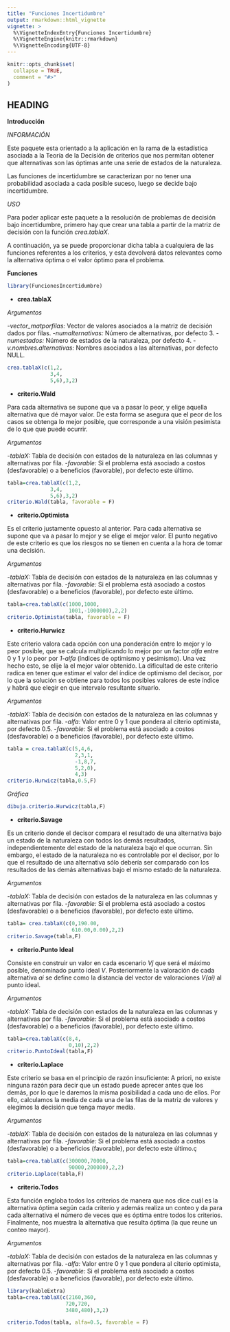 ```yaml
---
title: "Funciones Incertidumbre"
output: rmarkdown::html_vignette
vignette: >
  %\VignetteIndexEntry{Funciones Incertidumbre}
  %\VignetteEngine{knitr::rmarkdown}
  %\VignetteEncoding{UTF-8}
---
```


```r
knitr::opts_chunk$set(
  collapse = TRUE,
  comment = "#>"
)
```

## HEADING
**Introducción** <br/>

*INFORMACIÓN*

Este paquete esta orientado a la aplicación en la rama de la estadística asociada a la Teoría de la Decisión de criterios que nos permitan obtener que alternativas son las óptimas ante una serie de estados de la naturaleza.

Las funciones de incertidumbre se caracterizan por no tener una probabilidad asociada a cada posible suceso, luego se decide bajo incertidumbre.

*USO*

Para poder aplicar este paquete a la resolución de problemas de decisión bajo incertidumbre, primero hay que crear una tabla a partir de la matriz de decisión con la función *crea.tablaX*. 

A continuación, ya se puede proporcionar dicha tabla a cualquiera de las funciones referentes a los criterios, y esta devolverá datos relevantes como la alternativa óptima o el valor óptimo para el problema.

**Funciones** <br/>

```r
library(FuncionesIncertidumbre)
```

- **crea.tablaX**

*Argumentos*

-*vector_matporfilas:* Vector de valores asociados a la matriz de decisión dados por filas.
-*numalternativas:* Número de alternativas, por defecto 3.
-*numestados:* Número de estados de la naturaleza, por defecto 4.
-*v.nombres.alternativas:* Nombres asociados a las alternativas, por defecto NULL.

```r
crea.tablaX(c(1,2,
              3,4,
              5,6),3,2)

```

- **criterio.Wald**

Para cada alternativa se supone que va a pasar lo peor, y elige aquella alternativa que dé mayor valor. De esta forma se asegura que el peor de los casos se obtenga lo
mejor posible, que corresponde a una visión pesimista de lo que que puede ocurrir.

*Argumentos*

-*tablaX:* Tabla de decisión con estados de la naturaleza en las columnas y alternativas por fila.
-*favorable:* Si el problema está asociado a costos (desfavorable) o a beneficios (favorable), por defecto este último.


```r
tabla=crea.tablaX(c(1,2,
              3,4,
              5,6),3,2)
criterio.Wald(tabla, favorable = F)

```

- **criterio.Optimista**

Es el criterio justamente opuesto al anterior. Para cada alternativa se supone que va a pasar lo mejor y se elige el mejor valor. El punto negativo de este criterio es que los riesgos no se tienen en cuenta a la hora de tomar una decisión.

*Argumentos*

-*tablaX:* Tabla de decisión con estados de la naturaleza en las columnas y alternativas por fila.
-*favorable:* Si el problema está asociado a costos (desfavorable) o a beneficios (favorable), por defecto este último.

```r
tabla=crea.tablaX(c(1000,1000,
                    1001,-1000000),2,2)
criterio.Optimista(tabla, favorable = F)

```

- **criterio.Hurwicz**

Este criterio valora cada opción con una ponderación entre lo mejor y lo peor posible, que se calcula multiplicando lo mejor por un factor *alfa* entre 0 y 1 y lo peor por *1-alfa* (índices de optimismo y pesimismo). Una vez hecho esto, se elije la el mejor valor obtenido.
La dificultad de este criterio radica en tener que estimar el valor del índice de optimismo del decisor, por lo que la solución se obtiene para todos los posibles valores de este índice y habrá que elegir en que intervalo resultante situarlo.

*Argumentos*

-*tablaX:* Tabla de decisión con estados de la naturaleza en las columnas y alternativas por fila.
-*alfa:* Valor entre 0 y 1 que pondera al citerio optimista, por defecto 0.5.
-*favorable:* Si el problema está asociado a costos (desfavorable) o a beneficios (favorable), por defecto este último.

```r
tabla = crea.tablaX(c(5,4,6,
                      2,3,1,
                      -1,8,7,
                      5,2,0),
                      4,3)
criterio.Hurwicz(tabla,0.5,F)
```

*Gráfica*

```r
dibuja.criterio.Hurwicz(tabla,F)
```


- **criterio.Savage**

Es un criterio donde el decisor compara el resultado de una alternativa bajo un estado de la naturaleza con todos los demás resultados, independientemente del estado de la naturaleza bajo el que ocurran. Sin embargo, el estado de la naturaleza no es controlable por el decisor, por lo que el resultado de una alternativa sólo debería ser comparado con los resultados de las demás alternativas bajo el mismo estado de la naturaleza.

*Argumentos*

-*tablaX:* Tabla de decisión con estados de la naturaleza en las columnas y alternativas por fila.
-*favorable:* Si el problema está asociado a costos (desfavorable) o a beneficios (favorable), por defecto este último.

```r
tabla= crea.tablaX(c(0,190.00,
                     610.00,0.00),2,2)
criterio.Savage(tabla,F)
```


- **criterio.Punto Ideal**

Consiste en construir un valor en cada escenario *Vj* que será el máximo posible, denominado punto ideal *V*. Posteriormente la valoración de cada alternativa *ai* se define como la distancia del vector de valoraciones *V(ai)* al punto ideal.

*Argumentos*

-*tablaX:* Tabla de decisión con estados de la naturaleza en las columnas y alternativas por fila.
-*favorable:* Si el problema está asociado a costos (desfavorable) o a beneficios (favorable), por defecto este último.

```r
tabla=crea.tablaX(c(8,4,
                    0,10),2,2)
criterio.PuntoIdeal(tabla,F)
```

- **criterio.Laplace**

Este criterio se basa en el principio de razón insuficiente: A priori, no existe ninguna razón para decir que un estado puede aprecer antes que los demás, por lo que le daremos la misma posibilidad a cada uno de ellos. Por ello, calculamos la media de cada una de las filas de la matriz de valores y elegimos la decisión que tenga mayor media.

*Argumentos*

-*tablaX:* Tabla de decisión con estados de la naturaleza en las columnas y alternativas por fila.
-*favorable:* Si el problema está asociado a costos (desfavorable) o a beneficios (favorable), por defecto este último.ç

```r
tabla=crea.tablaX(c(300000,70000,
                    90000,200000),2,2)
criterio.Laplace(tabla,F)

```

- **criterio.Todos**

Esta función engloba todos los criterios de manera que nos dice cuál es la alternativa óptima según cada criterio y además realiza un conteo y da para cada alternativa el número de veces que es óptima entre todos los criterios. Finalmente, nos muestra la alternativa que resulta óptima (la que reune un conteo mayor).

*Argumentos*

-*tablaX:* Tabla de decisión con estados de la naturaleza en las columnas y alternativas por fila.
-*alfa:* Valor entre 0 y 1 que pondera al citerio optimista, por defecto 0.5.
-*favorable:* Si el problema está asociado a costos (desfavorable) o a beneficios (favorable), por defecto este último.

```r
library(kableExtra)
tabla=crea.tablaX(c(2160,360,
                   720,720,
                   3480,480),3,2)

criterio.Todos(tabla, alfa=0.5, favorable = F)

```





